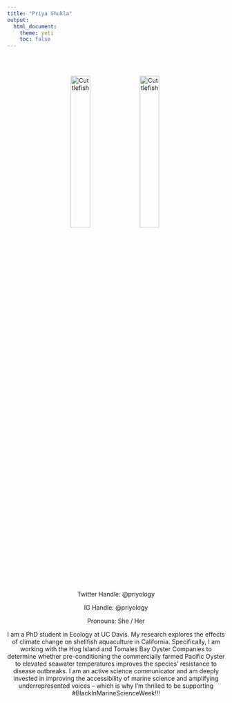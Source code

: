 ```yaml
---
title: "Priya Shukla"
output: 
  html_document:
    theme: yeti
    toc: false
---
```

<center>

<br>
<br>

<img src="orgz_images/Pshukla_divingwithNemo.jpg" alt="Cuttlefish" style="float: center; width: 30%; margin-right: 1%; margin-bottom: 0.5em;">
<img src="orgz_images/PShukla_mussel.jpg" alt="Cuttlefish" style="float: center; width: 30%; margin-right: 1%; margin-bottom: 0.5em;">
<p style="clear: both;">

Twitter Handle: @priyology

IG Handle: @priyology

Pronouns: She / Her

I am a PhD student in Ecology at UC Davis. My research explores the effects of climate change on shellfish aquaculture in California. Specifically, I am working with the Hog Island and Tomales Bay Oyster Companies to determine whether pre-conditioning the commercially farmed Pacific Oyster to elevated seawater temperatures improves the species’ resistance to disease outbreaks. I am an active science communicator and am deeply invested in improving the accessibility of marine science and amplifying underrepresented voices -- which is why I’m thrilled to be supporting #BlackInMarineScienceWeek!!! 
